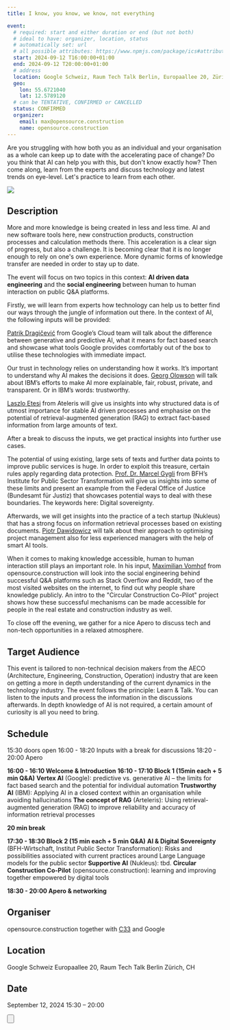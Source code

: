 ```yaml
---
title: I know, you know, we know, not everything

event:
  # required: start and either duration or end (but not both)
  # ideal to have: organizer, location, status
  # automatically set: url
  # all possible attributes: https://www.npmjs.com/package/ics#attributes
  start: 2024-09-12 T16:00:00+01:00
  end: 2024-09-12 T20:00:00+01:00
  # address
  location: Google Schweiz, Raum Tech Talk Berlin, Europaallee 20, Zürich, CH
  geo:
    lon: 55.6721040
    lat: 12.5789120
  # can be TENTATIVE, CONFIRMED or CANCELLED
  status: CONFIRMED
  organizer:
    email: max@opensource.construction
    name: opensource.construction
---
```


Are you struggling with how both you as an individual and your organisation as a whole can keep up to date with the accelerating pace of change? Do you think that AI can help you with this, but don't know exactly how? Then come along, learn from the experts and discuss technology and latest trends on eye-level. Let's practice to learn from each other.

![](/images/projects/circular-construction-co-pilot/circular-construction-co-pilot-1.png)


## Description
More and more knowledge is being created in less and less time. AI and new software tools here, new construction products, construction processes and calculation methods there. This acceleration is a clear sign of progress, but also a challenge. It is becoming clear that it is no longer enough to rely on one's own experience. More dynamic forms of knowledge transfer are needed in order to stay up to date. 

The event will focus on two topics in this context: <b>AI driven data engineering</b> and the <b>social engineering</b> between human to human interaction on public Q&A platforms. 

Firstly, we will learn from experts how technology can help us to better find our ways through the jungle of information out there. In the context of AI, the following inputs will be provided:

[Patrik Dragičević](https://www.linkedin.com/in/patrikdragicevic/) from Google’s Cloud team will talk about the difference between generative and predictive AI, what it means for fact based search and showcase what tools Google provides comfortably out of the box to utilise these technologies with immediate impact.

Our trust in technology relies on understanding how it works. It’s important to understand why AI makes the decisions it does. [Georg Olowson](https://www.linkedin.com/in/olowson/?originalSubdomain=ch) will talk about IBM’s efforts to make AI more explainable, fair, robust, private, and transparent. Or in IBM’s words: trustworthy.

[Laszlo Etesi](https://www.linkedin.com/in/laszloetesi/) from Ateleris will give us insights into why structured data is of utmost importance for stable AI driven processes and emphasise on the potential of retrieval-augmented generation (RAG) to extract fact-based information from large amounts of text.

After a break to discuss the inputs, we get practical insights into further use cases. 

The potential of using existing, large sets of texts and further data points to improve public services is huge. In order to exploit this treasure, certain rules apply regarding data protection. [Prof. Dr. Marcel Gygli](https://www.linkedin.com/in/marcel-gygli/) from BFH’s Institute for Public Sector Transformation will give us insights into some of these limits and present an example from the Federal Office of Justice (Bundesamt für Justiz) that showcases potential ways to deal with these boundaries. The keywords here: Digital sovereignty.

Afterwards, we will get insights into the practice of a tech startup (Nukleus) that has a strong focus on information retrieval processes based on existing documents. [Piotr Dawidowicz](https://www.linkedin.com/in/piotr-dawidowicz-4b3788173/) will talk about their approach to optimising project management also for less experienced managers with the help of smart AI tools.

When it comes to making knowledge accessible, human to human interaction still plays an important role. In his input, [Maximilian Vomhof](https://www.linkedin.com/in/maximilian-vomhof/) from opensource.construction will look into the social engineering behind successful Q&A platforms such as Stack Overflow and Reddit, two of the most visited websites on the internet, to find out why people share knowledge publicly. An intro to the "Circular Construction Co-Pilot" project shows how these successful mechanisms can be made accessible for people in the real estate and construction industry as well.

To close off the evening, we gather for a nice Apero to discuss tech and non-tech opportunities in a relaxed atmosphere.

## Target Audience

This event is tailored to non-technical decision makers from the AECO (Architecture, Engineering, Construction, Operation) industry that are keen on getting a more in depth understanding of the current dynamics in the technology industry. The event follows the principle: Learn & Talk. You can listen to the inputs and process the information in the discussions afterwards. In depth knowledge of AI is not required, a certain amount of curiosity is all you need to bring.

## Schedule

15:30 doors open
16:00 - 18:20 Inputs with a break for discussions
18:20 - 20:00 Apero 

<b>16:00 - 16:10 Welcome & Introduction</b>
<b>16:10 - 17:10 Block 1 (15min each + 5 min Q&A)</b>
<b>Vertex AI</b> (Google): predictive vs. generative AI – the limits for fact based search and the potential for individual automation 
<b>Trustworthy AI</b> (IBM): Applying AI in a closed context within an organisation while avoiding hallucinations 
<b>The concept of RAG</b> (Arteleris): Using retrieval-augmented generation (RAG) to improve reliability and accuracy of information retrieval processes 

<b>20 min break</b>

<b>17:30 - 18:30 Block 2 (15 min each + 5 min Q&A)</b>
<b>AI & Digital Sovereignty</b> (BFH-Wirtschaft, Institut Public Sector Transformation): Risks and possibilities associated with current practices around Large Language models for the public sector 
<b>Supportive AI</b> (Nukleus): tbd. 
<b>Circular Construction Co-Pilot</b> (opensource.construction): learning and improving together empowered by digital tools 

<b>18:30 - 20:00 Apero & networking</b>

## Organiser
opensource.construction together with [C33](https://www.circularconstructioncatalyst.ch/) and Google

## Location
Google Schweiz
Europaallee 20, Raum Tech Talk Berlin
Zürich, CH

## Date
September 12, 2024
15:30 – 20:00

<Button
  href="https://bloxhub.org/event/open-source-in-aec/"
  label="Sign up here"
  type="primary"
  icon="right"
/>
